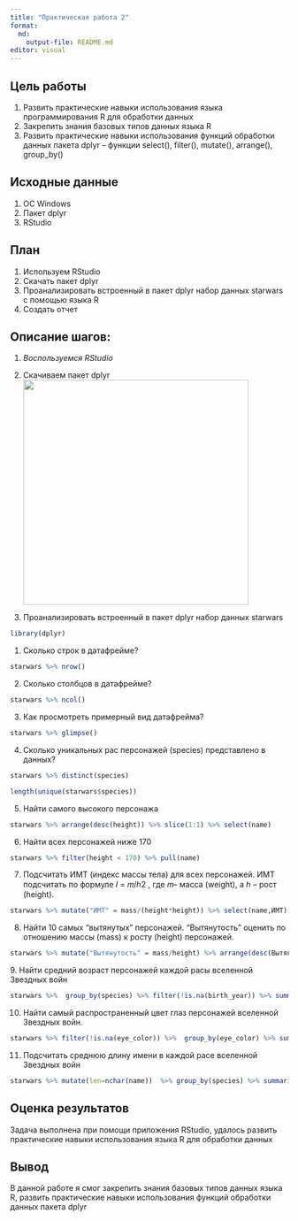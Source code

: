 ```yaml
---
title: "Практическая работа 2"
format:
  md:
    output-file: README.md
editor: visual
---
```


## Цель работы

1.  Развить практические навыки использования языка программирования R для обработки данных
2.  Закрепить знания базовых типов данных языка R
3.  Развить практические навыки использования функций обработки данных пакета dplyr -- функции select(), filter(), mutate(), arrange(), group_by()

## Исходные данные

1.  ОС Windows
2.  Пакет dplyr
3.  RStudio

## План

1.  Используем RStudio
2.  Скачать пакет dplyr
3.  Проанализировать встроенный в пакет dplyr набор данных starwars с помощью языка R
4.  Создать отчет

## Описание шагов:

1.  *Воспользуемся RStudio*

2.  Скачиваем пакет dplyr\
    ![](foto/loading.png){width="407"}

3.  Проанализировать встроенный в пакет dplyr набор данных starwars

```r
library(dplyr)
```

1.  Сколько строк в датафрейме?

```r
starwars %>% nrow()
```

2.  Сколько столбцов в датафрейме?

```r
starwars %>% ncol()
```

3.  Как просмотреть примерный вид датафрейма?

```r
starwars %>% glimpse()
```

4.  Сколько уникальных рас персонажей (species) представлено в данных?

```r
starwars %>% distinct(species)
```

```r
length(unique(starwars$species))
```

5.  Найти самого высокого персонажа

```r
starwars %>% arrange(desc(height)) %>% slice(1:1) %>% select(name)
```

6.  Найти всех персонажей ниже 170

```r
starwars %>% filter(height < 170) %>% pull(name)
```

7.  Подсчитать ИМТ (индекс массы тела) для всех персонажей. ИМТ подсчитать по формуле 𝐼 = 𝑚/ℎ2 , где 𝑚-- масса (weight), а ℎ -- рост (height).

```r
starwars %>% mutate("ИМТ" = mass/(height*height)) %>% select(name,ИМТ)
```

8.  Найти 10 самых "вытянутых" персонажей. "Вытянутость" оценить по отношению массы (mass) к росту (height) персонажей.

```r
starwars %>% mutate("Вытянутость" = mass/height) %>% arrange(desc(Вытянутость)) %>% slice(1:10) %>% select(name,Вытянутость)
```

9\. Найти средний возраст персонажей каждой расы вселенной Звездных войн

```r
starwars %>%  group_by(species) %>% filter(!is.na(birth_year)) %>% summarise('Среднее' = mean(birth_year)) %>% select(species, Среднее) 
```

10. Найти самый распространенный цвет глаз персонажей вселенной Звездных войн.

```r
starwars %>% filter(!is.na(eye_color)) %>%  group_by(eye_color) %>% summarise('Колличество'= n()) %>% arrange(desc(Колличество)) %>% select(eye_color, Колличество) %>% slice(1)
```

11. Подсчитать среднюю длину имени в каждой расе вселенной Звездных войн

```r
starwars %>% mutate(len=nchar(name))  %>% group_by(species) %>% summarise('mean' = mean(len)) %>% select(species,mean)
```

## Оценка результатов

Задача выполнена при помощи приложения RStudio, удалось развить практические навыки использования языка R для обработки данных

## Вывод

В данной работе я смог закрепить знания базовых типов данных языка R, развить практические навыки использования функций обработки данных пакета dplyr
